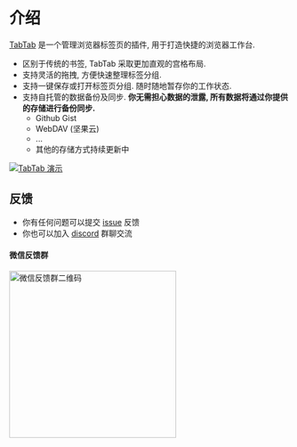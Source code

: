 # 介绍

[TabTab](https://tabtab.xyz) 是一个管理浏览器标签页的插件, 用于打造快捷的浏览器工作台.

* 区别于传统的书签, TabTab 采取更加直观的宫格布局.
* 支持灵活的拖拽, 方便快速整理标签分组.
* 支持一键保存或打开标签页分组. 随时随地暂存你的工作状态.
* 支持自托管的数据备份及同步. **你无需担心数据的泄露, 所有数据将通过你提供的存储进行备份同步.**
  * Github Gist
  * WebDAV (坚果云)
  * ... 
  * 其他的存储方式持续更新中
  
[![TabTab 演示](https://res.cloudinary.com/marcomontalbano/image/upload/v1744448297/video_to_markdown/images/youtube--OQQEKbI9moc-c05b58ac6eb4c4700831b2b3070cd403.jpg)](https://www.youtube.com/watch?v=OQQEKbI9moc "TabTab 演示")

## 反馈

* 你有任何问题可以提交 [issue](https://github.com/jackie-feng/tabtab-docs/issues/new?title=Feedback%20) 反馈
* 你也可以加入 [discord](https://discord.com/invite/NukB4YWdTt) 群聊交流
  
#### 微信反馈群


<img src="https://imgur.com/JftwDE0.png" width="300" alt="微信反馈群二维码" />
